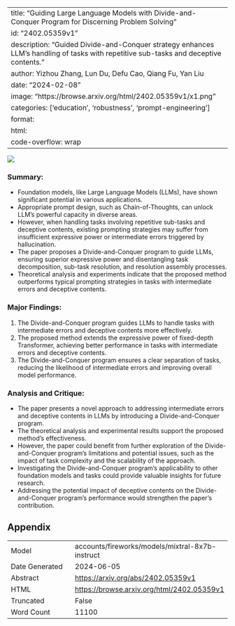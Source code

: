 
---
title: "Guiding Large Language Models with Divide-and-Conquer Program for Discerning Problem Solving"
id: "2402.05359v1"
description: "Guided Divide-and-Conquer strategy enhances LLM's handling of tasks with repetitive sub-tasks and deceptive contents."
author: Yizhou Zhang, Lun Du, Defu Cao, Qiang Fu, Yan Liu
date: "2024-02-08"
image: "https://browse.arxiv.org/html/2402.05359v1/x1.png"
categories: ['education', 'robustness', 'prompt-engineering']
format:
  html:
    code-overflow: wrap
---

![](https://browse.arxiv.org/html/2402.05359v1/x1.png)

### **Summary:**

- Foundation models, like Large Language Models (LLMs), have shown significant potential in various applications.
- Appropriate prompt design, such as Chain-of-Thoughts, can unlock LLM's powerful capacity in diverse areas.
- However, when handling tasks involving repetitive sub-tasks and deceptive contents, existing prompting strategies may suffer from insufficient expressive power or intermediate errors triggered by hallucination.
- The paper proposes a Divide-and-Conquer program to guide LLMs, ensuring superior expressive power and disentangling task decomposition, sub-task resolution, and resolution assembly processes.
- Theoretical analysis and experiments indicate that the proposed method outperforms typical prompting strategies in tasks with intermediate errors and deceptive contents.

### **Major Findings:**

1. The Divide-and-Conquer program guides LLMs to handle tasks with intermediate errors and deceptive contents more effectively.
2. The proposed method extends the expressive power of fixed-depth Transformer, achieving better performance in tasks with intermediate errors and deceptive contents.
3. The Divide-and-Conquer program ensures a clear separation of tasks, reducing the likelihood of intermediate errors and improving overall model performance.

### **Analysis and Critique:**

- The paper presents a novel approach to addressing intermediate errors and deceptive contents in LLMs by introducing a Divide-and-Conquer program.
- The theoretical analysis and experimental results support the proposed method's effectiveness.
- However, the paper could benefit from further exploration of the Divide-and-Conquer program's limitations and potential issues, such as the impact of task complexity and the scalability of the approach.
- Investigating the Divide-and-Conquer program's applicability to other foundation models and tasks could provide valuable insights for future research.
- Addressing the potential impact of deceptive contents on the Divide-and-Conquer program's performance would strengthen the paper's contribution.

## Appendix

|          |          |
|----------|----------|
| Model     | accounts/fireworks/models/mixtral-8x7b-instruct       |
| Date Generated     | 2024-06-05       |
| Abstract | [https://arxiv.org/abs/2402.05359v1](https://arxiv.org/abs/2402.05359v1)        |
| HTML     | [https://browse.arxiv.org/html/2402.05359v1](https://browse.arxiv.org/html/2402.05359v1)       |
| Truncated       | False       |
| Word Count       | 11100       |